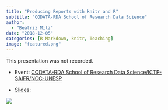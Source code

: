 ```yaml
---
title: "Producing Reports with knitr and R"
subtitle: "CODATA-RDA School of Research Data Science"
author: 
  - "Beatriz Milz"
date: "2018-12-05"
categories: [R Markdown, knitr, Teaching]
image: "featured.png"
---
```


This presentation was not recorded.

-   Event: [CODATA-RDA School of Research Data Science/ICTP-SAIFR/NCC-UNESP](https://www.ictp-saifr.org/2018-codata-rda-school-of-research-data-science/)


-   [Slides](https://beatrizmilz.github.io/CODATASP18_knitr/):


[![](featured.png){fig-align="center"}](https://beatrizmilz.github.io/CODATASP18_knitr/)
